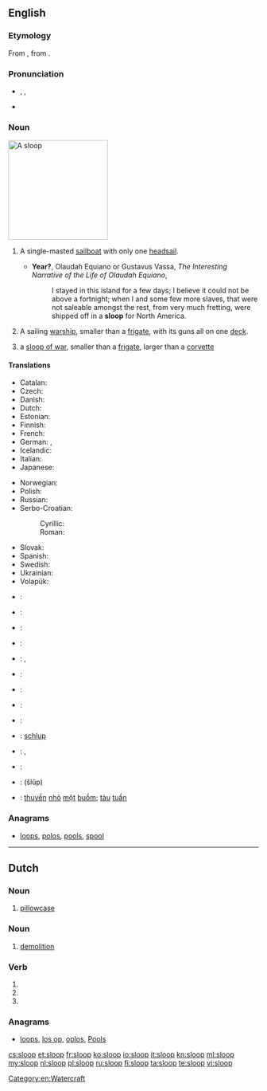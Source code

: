 ==English==
{{wikipedia}}

===Etymology===
From {{etyl|nl|en}} {{term|sloep||lang=nl}}, from {{etyl|dum|en}} {{term|slœpen||lang=dum|to glide}}.

===Pronunciation===
* {{enPR|slo͞op}}, {{IPA|/sluːp/}}, {{X-SAMPA|/slu:p/}}
* {{rhymes|uːp}}

===Noun===
[[Image:Rigging-sloop-berm.svg|thumb|200px|A sloop]]
{{en-noun}}

# {{context|nautical}} A single-masted [[sailboat]] with only one [[headsail]].
#* '''Year?''', Olaudah Equiano or Gustavus Vassa, ''The Interesting Narrative of the Life of Olaudah Equiano'',
#*: I stayed in this island for a few days; I believe it could not be above a fortnight; when I and some few more slaves, that were not saleable amongst the rest, from very much fretting, were shipped off in a '''sloop''' for North America.
# {{context|military}} A sailing [[warship]], smaller than a [[frigate]], with its guns all on one [[deck]].
# a [[sloop of war]], smaller than a [[frigate]], larger than a [[corvette]]

====Translations====
{{trans-top|single-masted sailboat}}
* Catalan: {{t-|ca|sloop|m}}
* Czech: {{t-|cs|šalupa|f}}
* Danish: {{t-|da|slup}}
* Dutch: {{t+|nl|sloep}}
* Estonian: {{t-|et|luup}}
* Finnish: {{t+|fi|sluuppi}}
* French: {{t+|fr|sloop|m}}
* German: {{t-|de|Slup|f}}, {{t+|de|Schaluppe|f}}
* Icelandic: {{t-|is|slúppa}}
* Italian: {{t+|it|sloop|m}}
* Japanese: {{t-|ja|スループ|tr=surūpu}}
{{trans-mid}}
* Norwegian: {{t-|no|slupp}}
* Polish: {{t+|pl|slup|m}}
* Russian: {{t+|ru|шлюп|m|sc=Cyrl|tr=šljup}}
* Serbo-Croatian:
*: Cyrillic: {{t-|sh|слуп|m|sc=Cyrl}}
*: Roman: {{t-|sh|slup|m}}
* Slovak: {{t-|sk|šalupa|f}}
* Spanish: {{t-|es|balandra|f}}
* Swedish: {{t-|sv|slup}}
* Ukrainian: {{t-|uk|шлюп|m}}
* Volapük: {{t+|vo|jalup}}
{{trans-bottom}}

{{checktrans-top}}
* {{ttbc|ca}}: {{t-|ca|balandra|f}}
* {{ttbc|da}}: {{t-|da|slup}}
* {{ttbc|nl}}: {{t+|nl|sloep}}
* {{ttbc|fr}}: {{t+|fr|sloop|m}}
* {{ttbc|de}}: {{t+|de|Schaluppe|f}}, {{t-|de|Slup|f}}
* {{ttbc|is}}: {{t-|is|slúppa}}
* {{ttbc|it}}: {{t+|it|corvetta|f}}
* {{ttbc|ja}}: {{t-|ja|スループ|tr=surūpu}}
{{trans-mid}}
* {{ttbc|no}}: {{t-|no|slupp}}
* {{ttbc|nds}}: [[schlup]]
* {{ttbc|es}}: {{t-|es|balandra|f}}, {{t+|es|chalupa|f}}
* {{ttbc|sv}}: {{t-|sv|slup}}
* {{ttbc|uk}}: {{t-|uk|шлюп|m}} (šlǔp)
* {{ttbc|vi}}: [[thuyền]] [[nhỏ]] [[một]] [[buồm]]; [[tàu]] [[tuần]] {{t+|vi|tra}}
{{trans-bottom}}

===Anagrams===
* [[loops#English|loops]], [[polos#English|polos]], [[pools#English|pools]], [[spool#English|spool]]

[[Category:en:Watercraft]]

----

==Dutch==

===Noun===
{{nl-noun|c|slopen|sloopje}}

# [[pillowcase]]

===Noun===
{{nl-noun|m|-|-}}

# [[demolition]]

===Verb===
{{head|nl}}

# {{nl-verb form of|n=sg|t=past|m=ind|sluipen}}
# {{nl-verb form of|p=1|n=sg|t=pres|m=ind|slopen}}
# {{nl-verb form of|m=imp|slopen}}

===Anagrams===
* [[loops#Dutch|loops]], [[los op#Dutch|los op]], [[oplos#Dutch|oplos]], [[Pools#Dutch|Pools]]

[[cs:sloop]]
[[et:sloop]]
[[fr:sloop]]
[[ko:sloop]]
[[io:sloop]]
[[it:sloop]]
[[kn:sloop]]
[[ml:sloop]]
[[my:sloop]]
[[nl:sloop]]
[[pl:sloop]]
[[ru:sloop]]
[[fi:sloop]]
[[ta:sloop]]
[[te:sloop]]
[[vi:sloop]]